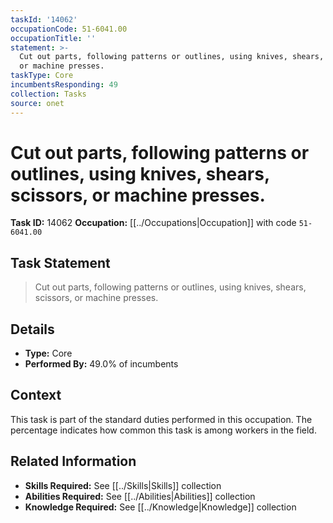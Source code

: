 ```yaml
---
taskId: '14062'
occupationCode: 51-6041.00
occupationTitle: ''
statement: >-
  Cut out parts, following patterns or outlines, using knives, shears, scissors,
  or machine presses.
taskType: Core
incumbentsResponding: 49
collection: Tasks
source: onet
---
```

# Cut out parts, following patterns or outlines, using knives, shears, scissors, or machine presses.

**Task ID:** 14062
**Occupation:** [[../Occupations|Occupation]] with code `51-6041.00`

## Task Statement

> Cut out parts, following patterns or outlines, using knives, shears, scissors, or machine presses.

## Details

- **Type:** Core
- **Performed By:** 49.0% of incumbents

## Context

This task is part of the standard duties performed in this occupation. The percentage indicates how common this task is among workers in the field.

## Related Information

- **Skills Required:** See [[../Skills|Skills]] collection
- **Abilities Required:** See [[../Abilities|Abilities]] collection
- **Knowledge Required:** See [[../Knowledge|Knowledge]] collection
